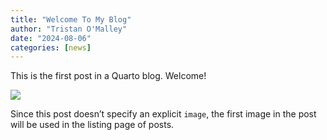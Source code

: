 ```yaml
---
title: "Welcome To My Blog"
author: "Tristan O'Malley"
date: "2024-08-06"
categories: [news]
---
```


This is the first post in a Quarto blog. Welcome!

![](thumbnail.jpg)

Since this post doesn't specify an explicit `image`, the first image in the post will be used in the listing page of posts.
